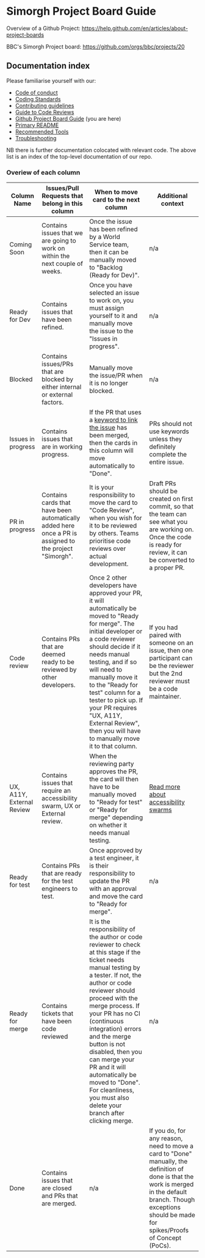 
<Meta title="docs/Project-Board-Guide" />

# Simorgh Project Board Guide

Overview of a Github Project: https://help.github.com/en/articles/about-project-boards

BBC's Simorgh Project board: https://github.com/orgs/bbc/projects/20

## Documentation index

Please familiarise yourself with our:

- [Code of conduct](https://github.com/bbc/simorgh/blob/latest/.github/CODE_OF_CONDUCT.md)
- [Coding Standards](https://github.com/bbc/simorgh/blob/latest/docs/Coding-Standards/README.md)
- [Contributing guidelines](https://github.com/bbc/simorgh/blob/latest/CONTRIBUTING.md)
- [Guide to Code Reviews](https://github.com/bbc/simorgh/blob/latest/docs/Code-Reviews.stories.mdx)
- [Github Project Board Guide](https://github.com/bbc/simorgh/blob/latest/docs/Project-Board-Guide.stories.mdx) (you are here)
- [Primary README](https://github.com/bbc/simorgh/blob/latest/README.md)
- [Recommended Tools](https://github.com/bbc/simorgh/blob/latest/docs/Recommended-Tools.stories.mdx)
- [Troubleshooting](https://github.com/bbc/simorgh/blob/latest/docs/Troubleshooting.stories.mdx)

NB there is further documentation colocated with relevant code. The above list is an index of the top-level documentation of our repo.

### Overiew of each column

<!-- prettier-ignore -->
| Column Name               | Issues/Pull Requests that belong in this column | When to move card to the next column | Additional context |
| ------------------------- | ------------------------------------------------| ------------------------------------ |------------------- |
| Coming Soon | Contains issues that we are going to work on within the next couple of weeks. | Once the issue has been refined by a World Service team, then it can be manually moved to "Backlog (Ready for Dev)". | n/a |
| Ready for Dev | Contains issues that have been refined. | Once you have selected an issue to work on, you must assign yourself to it and manually move the issue to the "Issues in progress".| n/a |
| Blocked | Contains issues/PRs that are blocked by either internal or external factors. | Manually move the issue/PR when it is no longer blocked. | n/a |
| Issues in progress | Contains issues that are in working progress. | If the PR that uses a [keyword to link the issue](https://help.github.com/en/articles/closing-issues-using-keywords) has been merged, then the cards in this column will move automatically to "Done". | PRs should not use keywords unless they definitely complete the entire issue. |
| PR in progress | Contains cards that have been automatically added here once a PR is assigned to the project "Simorgh". | It is your responsibility to move the card to "Code Review", when you wish for it to be reviewed by others. Teams prioritise code reviews over actual development. | Draft PRs should be created on first commit, so that the team can see what you are working on. Once the code is ready for review, it can be converted to a proper PR. |
| Code review | Contains PRs that are deemed ready to be reviewed by other developers. | Once 2 other developers have approved your PR, it will automatically be moved to "Ready for merge". The initial developer or a code reviewer should decide if it needs manual testing, and if so will need to manually move it to the "Ready for test" column for a tester to pick up. If your PR requires "UX, A11Y, External Review", then you will have to manually move it to that column. | If you had paired with someone on an issue, then one participant can be the reviewer but the 2nd reviewer must be a code maintainer. |
| UX, A11Y, External Review | Contains issues that require an accessibility swarm, UX or External review. | When the reviewing party approves the PR, the card will then have to be manually moved to "Ready for test" or "Ready for merge" depending on whether it needs manual testing. | [Read more about accessibility swarms](https://bbc.github.io/accessibility-news-and-you/accessibility-swarms) |
| Ready for test | Contains PRs that are ready for the test engineers to test. | Once approved by a test engineer, it is their responsibility to update the PR with an approval and move the card to "Ready for merge". | n/a |
| Ready for merge | Contains tickets that have been code reviewed | It is the responsibility of the author or code reviewer to check at this stage if the ticket needs manual testing by a tester. If not, the author or code reviewer should proceed with the merge process. If your PR has no CI (continuous integration) errors and the merge button is not disabled, then you can merge your PR and it will automatically be moved to "Done". For cleanliness, you must also delete your branch after clicking merge. | n/a |
| Done | Contains issues that are closed and PRs that are merged. | n/a | If you do, for any reason, need to move a card to "Done" manually, the definition of done is that the work is merged in the default branch. Though exceptions should be made for spikes/Proofs of Concept (PoCs). |
